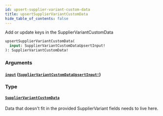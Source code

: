 ```yaml
---
id: upsert-supplier-variant-custom-data
title: upsertSupplierVariantCustomData
hide_table_of_contents: false
---
```



Add or update keys in the SupplierVariantCustomData

```graphql
upsertSupplierVariantCustomData(
  input: SupplierVariantCustomDataUpsertInput!
): SupplierVariantCustomData!
```


### Arguments

#### [`input`](#) ([`SupplierVariantCustomDataUpsertInput!`](/developers/supplier-apis/supply-api/graphql/reference/inputs/supplier-variant-custom-data-upsert-input))




### Type

#### [`SupplierVariantCustomData`](/developers/supplier-apis/supply-api/graphql/reference/objects/supplier-variant-custom-data)

Data that doesn't fit in the provided SupplierVariant fields needs to live here.




